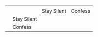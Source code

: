 
::: {#game-theory-table}

```{=html}
<table class='game-table'>
<thead>
</thead>
<tbody>
<tr>
  <td></td>
  <td></td>
  <td colspan="2" align="center"><span data-qmd="$j$"></span></td>
</tr>
<tr>
  <td></td>
  <td></td>
  <td>Stay Silent</td>
  <td>Confess</td>
</tr>
<tr>
  <td rowspan="2" style="vertical-align: middle;"><span data-qmd="$i$"></span></td>
  <td>Stay Silent</td>
  <td><span data-qmd="$-1,-1$"></span></td>
  <td><span data-qmd="$-5,\phantom{-}0$"></span></td>
</tr>
<tr>
  <td>Confess</td>
  <td><span data-qmd="$\phantom{-}0, -5$"></span></td>
  <td><span data-qmd="$-5,-5$"></span></td>
</tr>
</tbody>
</table>
```

:::